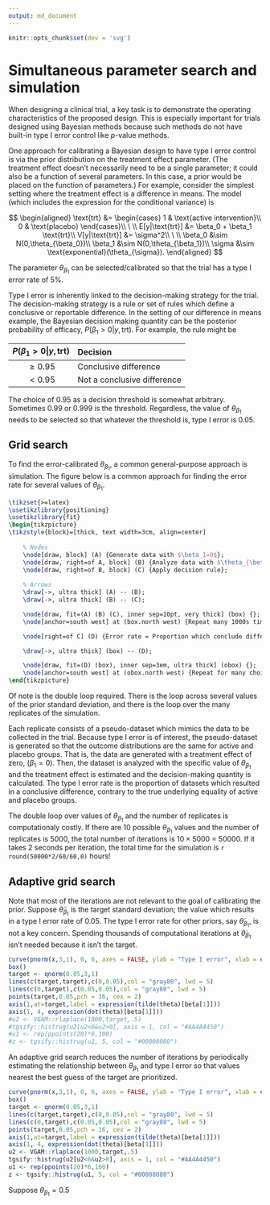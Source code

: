 ```yaml
---
output: md_document
---
```


```r
knitr::opts_chunk$set(dev = 'svg')
```

# Simultaneous parameter search and simulation

When designing a clinical trial, a key task is to demonstrate the operating characteristics of the proposed design.  This is especially important for trials designed using Bayesian methods because such methods do not have built-in type I error control like $p$-value methods.

One approach for calibrating a Bayesian design to have type I error control is via the prior distribution on the treatment effect parameter.  (The treatment effect doesn't necessarily need to be a single parameter; it could also be a function of several parameters.  In this case, a prior would be placed on the function of parameters.)  For example, consider the simplest setting where the treatment effect is a difference in means. The model (which includes the expression for the conditional variance) is

$$
\begin{aligned}
\text{trt} &= \begin{cases} 
1 & \text{active intervention}\\
0 & \text{placebo}
\end{cases}\\
\ \\
E[y|\text{trt}] &= \beta_0 + \beta_1 \text{trt}\\
V[y|\text{trt}] &= \sigma^2\\
\ \\
\beta_0 &\sim N(0,\theta_{\beta_0})\\
\beta_1 &\sim N(0,\theta_{\beta_1})\\
\sigma &\sim \text{exponential}(\theta_{\sigma}).
\end{aligned}
$$

The parameter $\theta_{\beta_1}$ can be selected/calibrated so that the trial has a type I error rate of 5%.

Type I error is inherently linked to the decision-making strategy for the trial.  The decision-making strategy is a rule or set of rules which define a conclusive or reportable difference.  In the setting of our difference in means example, the Bayesian decision making quantity can be the posterior probability of efficacy,  $P(\beta_1>0|y, \text{trt})$.  For example, the rule might be

| $P(\beta_1>0|y, \text{trt})$ | Decision |
|:---:|:---| 
| $\geq 0.95$ | Conclusive difference |
| $< 0.95$ | Not a conclusive difference |

The choice of $0.95$ as a decision threshold is somewhat arbitrary.  Sometimes $0.99$ or $0.999$ is the threshold.  Regardless, the value of $\theta_{\beta_1}$ needs to be selected so that whatever the threshold is, type I error is 0.05.

## Grid search

To find the error-calibrated $\theta_{\beta_1}$, a common general-purpose approach is simulation.  The figure below is a common approach for finding the error rate for several values of $\theta_{\beta_1}$.

```tikz
\tikzset{>=latex}
\usetikzlibrary{positioning}
\usetikzlibrary{fit}
\begin{tikzpicture}
\tikzstyle{block}=[thick, text width=3cm, align=center]
    
    % Nodes
    \node[draw, block] (A) {Generate data with $\beta_1=0$};
    \node[draw, right=of A, block] (B) {Analyze data with $\theta_{\beta_1}$ prior};
    \node[draw, right=of B, block] (C) {Apply decision rule};
    
    % Arrows
    \draw[->, ultra thick] (A) -- (B);
    \draw[->, ultra thick] (B) -- (C);

    \node[draw, fit=(A) (B) (C), inner sep=10pt, very thick] (box) {};
    \node[anchor=south west] at (box.north west) {Repeat many 1000s times};

    \node[right=of C] (D) {Error rate = Proportion which conclude difference};

    \draw[->, ultra thick] (box) -- (D);

    \node[draw, fit=(D) (box), inner sep=3em, ultra thick] (obox) {};
    \node[anchor=south west] at (obox.north west) {Repeat for many choices of $\theta_{\beta_1}$};
\end{tikzpicture}
```

Of note is the double loop required.  There is the loop across several values of the prior standard deviation, and there is the loop over the many replicates of the simulation.  

Each replicate consists of a pseudo-dataset which mimics the data to be collected in the trial.  Because type I error is of interest, the pseudo-dataset is generated so that the outcome distributions are the same for active and placebo groups.  That is, the data are generated with a treatment effect of zero, ($\beta_1=0$).  Then, the dataset is analyzed with the specific value of $\theta_{\beta_1}$ and the treatment effect is estimated and the decision-making quantity is calculated.  The type I error rate is the proportion of datasets which resulted in a conclusive difference, contrary to the true underlying equality of active and placebo groups.

The double loop over values of $\theta_{\beta_1}$ and the number of replicates is computationaly costly.  If there are 10 possible  $\theta_{\beta_1}$ values and the number of replicates is 5000, the total number of iterations is $10\times 5000$ = 50000.  If it takes 2 seconds per iteration, the total time for the simulation is `r round(50000*2/60/60,0)` hours!

## Adaptive grid search

Note that most of the iterations are not relevant to the goal of calibrating the prior.  Suppose $\tilde{\theta}_{\beta_1}$ is the target standard deviation; the value which results in a type I error rate of 0.05.  The type I error rate for other priors, say $\dot{\theta}_{\beta_1}$, is not a key concern.  Spending thousands of computational iterations at $\dot{\theta}_{\beta_1}$ isn't needed because it isn't the target.

```r
curve(pnorm(x,3,1), 0, 6, axes = FALSE, ylab = "Type I error", xlab = expression(theta[beta[1]]), lwd = 5, ylim = c(-0.1,1.1))
box()
target <- qnorm(0.05,3,1)
lines(c(target,target),c(0,0.05),col = "gray80", lwd = 5)
lines(c(0,target),c(0.05,0.05),col = "gray80", lwd = 5)
points(target,0.05,pch = 16, cex = 2)
axis(1,at=target,label = expression(tilde(theta)[beta[1]]))
axis(1, 4, expression(dot(theta)[beta[1]]))
#u2 <- VGAM::rlaplace(1000,target,.5)
#tgsify::histrug(u2[u2<6&u2>0], axis = 1, col = "#AA4A4450")
#u1 <- rep(ppoints(20)*6,100)
#z <- tgsify::histrug(u1, 5, col = "#00008080")
```

An adaptive grid search reduces the number of iterations by periodically estimating the relationship between $\theta_{\beta_1}$ and type I error so that values nearest the best guess of the target are prioritized.

```r
curve(pnorm(x,3,1), 0, 6, axes = FALSE, ylab = "Type I error", xlab = expression(theta[beta[1]]), lwd = 5, ylim = c(-0.1,1.1))
box()
target <- qnorm(0.05,3,1)
lines(c(target,target),c(0,0.05),col = "gray80", lwd = 5)
lines(c(0,target),c(0.05,0.05),col = "gray80", lwd = 5)
points(target,0.05,pch = 16, cex = 2)
axis(1,at=target,label = expression(tilde(theta)[beta[1]]))
axis(1, 4, expression(dot(theta)[beta[1]]))
u2 <- VGAM::rlaplace(1000,target,.5)
tgsify::histrug(u2[u2<6&u2>0], axis = 1, col = "#AA4A4450")
u1 <- rep(ppoints(20)*6,100)
z <- tgsify::histrug(u1, 5, col = "#00008080")
```

Suppose $\theta_{\beta_1} = 0.5$
